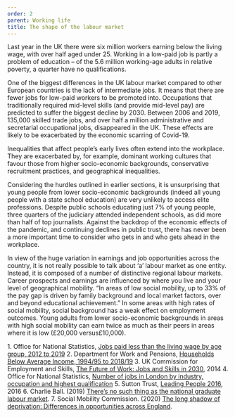 ```yaml
---
order: 2
parent: Working life
title: The shape of the labour market
---
```



<div>
  Last year in the UK there were six million workers earning below the living
  wage, with over half aged under 25.<FootnoteLink text="1"/> Working in a low-paid job is partly a
  problem of education – of the 5.6 million working-age adults in relative
  poverty, a quarter have no qualifications.<FootnoteLink text="2"/>

  One of the biggest differences in the UK labour market compared to other
  European countries is the lack of intermediate jobs. It means that there are
  fewer jobs for low-paid workers to be promoted into. Occupations that
  traditionally required mid-level skills (and provide mid-level pay) are
  predicted to suffer the biggest decline by 2030.<FootnoteLink text="3"/>
  Between 2006 and 2019, 135,000 skilled trade jobs, and over half a million
  administrative and secretarial occupational jobs, disappeared in the
  UK.<FootnoteLink text="4"/> These effects are likely to be exacerbated by the
  economic scarring of Covid-19.
</div>

<ResearchImage imageName="shape-of-labour-market.jpg" />

<div>
  Inequalities that affect people’s early lives often extend into the workplace.
  They are exacerbated by, for example, dominant working cultures that favour
  those from higher socio-economic backgrounds, conservative recruitment
  practices, and geographical inequalities.


  Considering the hurdles outlined in earlier sections, it is unsurprising that
  young people from lower socio-economic backgrounds (indeed all young people
  with a state school education) are very unlikely to access elite professions.
  Despite public schools educating just 7% of young people, three quarters of
  the judiciary attended independent schools, as did more than half of top
  journalists.<FootnoteLink text="5"/> Against the backdrop of the economic
  effects of the pandemic, and continuing declines in public trust, there has
  never been a more important time to consider who gets in and who gets ahead in
  the workplace. 
</div>

In view of the huge variation in earnings and job opportunities across the
country, it is not really possible to talk about ‘a’ labour market as one
entity. Instead, it is composed of a number of distinctive regional labour
markets. Career prospects and earnings are influenced by where you live and your
level of geographical mobility.<FootnoteLink text="6"/> “In areas of low social
mobility, up to 33% of the pay gap is driven by family background and local
market factors, over and beyond educational achievement.” In some areas with
high rates of social mobility, social background has a weak effect on employment
outcomes. Young adults from lower socio-economic backgrounds in areas with high
social mobility can earn twice as much as their peers in areas where it is low
(£20,000 versus£10,000).<FootnoteLink text="7"/> 

<Footnotes>
  1. Office for National Statistics, <a
  href="https://www.ons.gov.uk/employmentandlabourmarket/peopleinwork/earningsandworkinghours/adhocs/004942jobspaidlessthanthelivingwagebyagegroup2012to2015">Jobs
  paid less than the living wage by age group, 2012 to 2019</a>
  2. Department for Work and Pensions, <a
  href="https://www.gov.uk/government/statistics/households-below-average-income-199495-to-201819">Households
  Below Average Income, 1994/95 to 2018/19</a>
  3. UK Commission for Employment and Skills, <a
  href="https://assets.publishing.service.gov.uk/government/uploads/system/uploads/attachment_data/file/303334/er84-the-future-of-work-evidence-report.pdf">The
  Future of Work: Jobs and Skills in 2030</a>, 2014
  4. Office for National Statistics, <a
  href="https://www.ons.gov.uk/employmentandlabourmarket/peopleinwork/employmentandemployeetypes/adhocs/005357numberofjobsinlondonbyindustryoccupationandhighestqualification2002to2010">Number
  of jobs in London by industry, occupation and highest qualification</a>
  5. Sutton Trust, <a
  href="https://www.suttontrust.com/our-research/leading-people-2016-education-background/">Leading
  People 2016</a>, 2016
  6. Charlie Ball. (2019) <a
  href="https://wonkhe.com/blogs/theres-no-such-thing-as-the-national-graduate-labour-market/">There’s
  no such thing as the national graduate labour market</a>.
  7. Social Mobility Commission. (2020) <a
  href="https://assets.publishing.service.gov.uk/government/uploads/system/uploads/attachment_data/file/917278/The_long_shadow_of_deprivation_-_differences_in_opportunities_across_England.pdf">The
  long shadow of deprivation: Differences in opportunities across England</a>.
</Footnotes>
